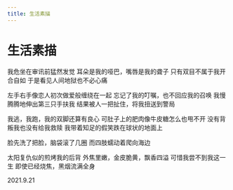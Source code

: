 ```yaml
---
title: 生活素描
---
```


<div style={{ textAlign: "center" }}>

# 生活素描

<div style={{ whiteSpace: "pre-line"}}>

我危坐在审讯前猛然发觉
耳朵是我的哑巴，嘴唇是我的聋子
只有双目不属于我开合自如
于是看见人间地狱也不必心痛

左手右手像恋人初次做爱般缠绕在一起
忘记了我的叮嘱，也不回应我的召唤
我慢腾腾地伸出第三只手扶我
结果被人一把扯住，将我扭送到警局

我逃，我跑，我的双脚还算有良心
可肚子上的肥肉像牛皮糖怎么也甩不开
没有背叛我也没有给我救赎
我带着知足的假笑跌在球状的地面上

脸先洗了把脸，脑袋滚了几圈
而四肢蠕动着爬向海边

太阳复仇似的煎烤我的后背
外焦里嫩，金皮脆黄，飘香四溢
可惜我尝不到我这一生
即使已经烧焦，黑烟流满全身

2021.9.21

</div>
</div>
